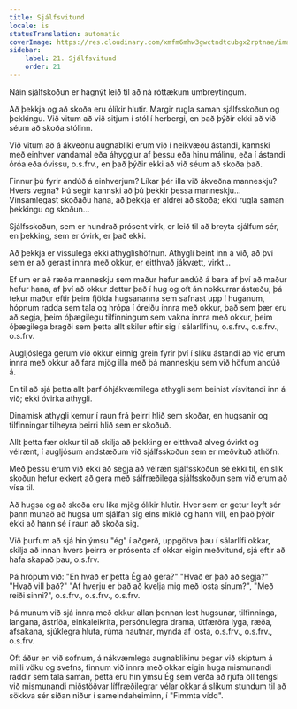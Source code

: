 ```yaml
---
title: Sjálfsvitund
locale: is
statusTranslation: automatic
coverImage: https://res.cloudinary.com/xmfm6mhw3gwctndtcubgx2rptnae/image/upload/v1740468922/small_cover_tratado_de_psicologia_revolucionaria_a4c0dca4e0.webp
sidebar:
    label: 21. Sjálfsvitund
    order: 21
---
```

Náin sjálfskoðun er hagnýt leið til að ná róttækum umbreytingum.

Að þekkja og að skoða eru ólíkir hlutir. Margir rugla saman sjálfsskoðun og þekkingu. Við vitum að við sitjum í stól í herbergi, en það þýðir ekki að við séum að skoða stólinn.

Við vitum að á ákveðnu augnabliki erum við í neikvæðu ástandi, kannski með einhver vandamál eða áhyggjur af þessu eða hinu málinu, eða í ástandi óróa eða óvissu, o.s.frv., en það þýðir ekki að við séum að skoða það.

Finnur þú fyrir andúð á einhverjum? Líkar þér illa við ákveðna manneskju? Hvers vegna? Þú segir kannski að þú þekkir þessa manneskju... Vinsamlegast skoðaðu hana, að þekkja er aldrei að skoða; ekki rugla saman þekkingu og skoðun...

Sjálfsskoðun, sem er hundrað prósent virk, er leið til að breyta sjálfum sér, en þekking, sem er óvirk, er það ekki.

Að þekkja er vissulega ekki athyglishöfnun. Athygli beint inn á við, að því sem er að gerast innra með okkur, er eitthvað jákvætt, virkt...

Ef um er að ræða manneskju sem maður hefur andúð á bara af því að maður hefur hana, af því að okkur dettur það í hug og oft án nokkurrar ástæðu, þá tekur maður eftir þeim fjölda hugsananna sem safnast upp í huganum, hópnum radda sem tala og hrópa í óreiðu innra með okkur, það sem þær eru að segja, þeim óþægilegu tilfinningum sem vakna innra með okkur, þeim óþægilega bragði sem þetta allt skilur eftir sig í sálarlífinu, o.s.frv., o.s.frv., o.s.frv.

Augljóslega gerum við okkur einnig grein fyrir því í slíku ástandi að við erum innra með okkur að fara mjög illa með þá manneskju sem við höfum andúð á.

En til að sjá þetta allt þarf óhjákvæmilega athygli sem beinist vísvitandi inn á við; ekki óvirka athygli.

Dinamísk athygli kemur í raun frá þeirri hlið sem skoðar, en hugsanir og tilfinningar tilheyra þeirri hlið sem er skoðuð.

Allt þetta fær okkur til að skilja að þekking er eitthvað alveg óvirkt og vélrænt, í augljósum andstæðum við sjálfsskoðun sem er meðvituð athöfn.

Með þessu erum við ekki að segja að vélræn sjálfsskoðun sé ekki til, en slík skoðun hefur ekkert að gera með sálfræðilega sjálfsskoðun sem við erum að vísa til.

Að hugsa og að skoða eru líka mjög ólíkir hlutir. Hver sem er getur leyft sér þann munað að hugsa um sjálfan sig eins mikið og hann vill, en það þýðir ekki að hann sé í raun að skoða sig.

Við þurfum að sjá hin ýmsu "ég" í aðgerð, uppgötva þau í sálarlífi okkar, skilja að innan hvers þeirra er prósenta af okkar eigin meðvitund, sjá eftir að hafa skapað þau, o.s.frv.

Þá hrópum við: "En hvað er þetta Ég að gera?" "Hvað er það að segja?" "Hvað vill það?" "Af hverju er það að kvelja mig með losta sínum?", "Með reiði sinni?", o.s.frv., o.s.frv., o.s.frv.

Þá munum við sjá innra með okkur allan þennan lest hugsunar, tilfinninga, langana, ástríða, einkaleikrita, persónulegra drama, útfærðra lyga, ræða, afsakana, sjúklegra hluta, rúma nautnar, mynda af losta, o.s.frv., o.s.frv., o.s.frv.

Oft áður en við sofnum, á nákvæmlega augnablikinu þegar við skiptum á milli vöku og svefns, finnum við innra með okkar eigin huga mismunandi raddir sem tala saman, þetta eru hin ýmsu Ég sem verða að rjúfa öll tengsl við mismunandi miðstöðvar líffræðilegrar vélar okkar á slíkum stundum til að sökkva sér síðan niður í sameindaheiminn, í "Fimmta vídd".

